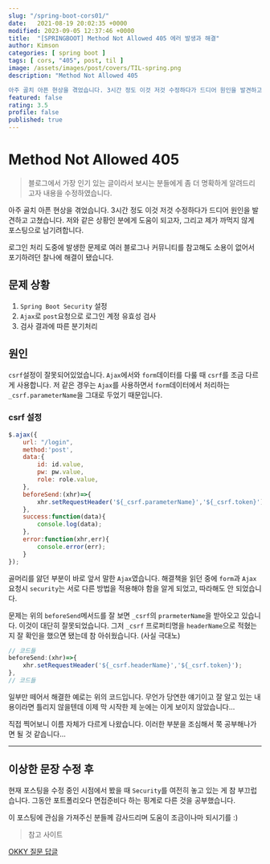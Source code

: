 ```yaml
---
slug: "/spring-boot-cors01/"
date:   2021-08-19 20:02:35 +0000
modified: 2023-09-05 12:37:46 +0000
title:  "[SPRINGBOOT] Method Not Allowed 405 에러 발생과 해결"
author: Kimson
categories: [ spring boot ]
tags: [ cors, "405", post, til ]
image: /assets/images/post/covers/TIL-spring.png
description: "Method Not Allowed 405

아주 골치 아픈 현상을 겪었습니다. 3시간 정도 이것 저것 수정하다가 드디어 원인을 발견하고 고쳤습니다. 저와 같은 상황인 분에게 도움이 되고자, 그리고 제가 까먹지 않게 포스팅으로 남기려합니다."
featured: false
rating: 3.5
profile: false
published: true
---
```


# Method Not Allowed 405

> 블로그에서 가장 인기 있는 글이라서 보시는 분들에게 좀 더 명확하게 알려드리고자 내용을 수정하였습니다.

아주 골치 아픈 현상을 겪었습니다. 3시간 정도 이것 저것 수정하다가 드디어 원인을 발견하고 고쳤습니다. 저와 같은 상황인 분에게 도움이 되고자, 그리고 제가 까먹지 않게 포스팅으로 남기려합니다.

로그인 처리 도중에 발생한 문제로 여러 블로그나 커뮤니티를 참고해도 소용이 없어서 포기하려던 찰나에 해결이 됐습니다.

## 문제 상황

1. `Spring Boot Security` 설정
2. `Ajax`로 `post`요청으로 로그인 계정 유효성 검사
3. 검사 결과에 따른 분기처리

## 원인

`csrf`설정이 잘못되어있었습니다. `Ajax`에서와 `form`데이터를 다룰 때 `csrf`를 조금 다르게 사용합니다. 저 같은 경우는 `Ajax`를 사용하면서 `form`데이터에서 처리하는 `_csrf.parameterName`을 그대로 두었기 때문입니다.

### csrf 설정

```javascript
$.ajax({
    url: "/login",
    method:'post',
    data:{
        id: id.value,
        pw: pw.value,
        role: role.value,
    },
    beforeSend:(xhr)=>{
        xhr.setRequestHeader('${_csrf.parameterName}','${_csrf.token}')
    },
    success:function(data){
        console.log(data);
    },
    error:function(xhr,err){
        console.error(err);
    }
});
```

골머리를 앓던 부분이 바로 앞서 말한 `Ajax`였습니다. 해결책을 읽던 중에 `form`과 `Ajax`요청시 `security`는 서로 다른 방법을 적용해야 함을 알게 되었고, 따라해도 안 되었습니다.

문제는 위의 `beforeSend`메서드를 잘 보면 `_csrf`의 `prarmeterName`을 받아오고 있습니다. 이것이 대단히 잘못되었습니다. 그저 `_csrf` 프로퍼티명을 `headerName`으로 적혔는지 잘 확인을 했으면 됐는데 참 아쉬웠습니다. (사실 극대노)

```javascript
// 코드들
beforeSend:(xhr)=>{
    xhr.setRequestHeader('${_csrf.headerName}','${_csrf.token}');
},
// 코드들
```

일부만 떼어서 해결한 예로는 위의 코드입니다. 무언가 당연한 얘기이고 잘 알고 있는 내용이라면 틀리지 않을텐데 이제 막 시작한 제 눈에는 이게 보이지 않았습니다...

직접 찍어보니 이름 자체가 다르게 나왔습니다. 이러한 부분을 조심해서 쭉 공부해나가면 될 것 같습니다...

-----

## 이상한 문장 수정 후

현재 포스팅을 수정 중인 시점에서 봤을 때 `Security`를 여전히 놓고 있는 게 참 부끄럽습니다. 그동안 포트폴리오다 면접준비다 하는 핑계로 다른 것을 공부했습니다.

이 포스팅에 관심을 가져주신 분들께 감사드리며 도움이 조금이나마 되시기를 :)

> 참고 사이트

[OKKY 질문 답글](https://okky.kr/article/487431)